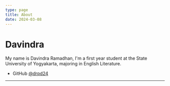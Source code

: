 ```yaml
---
type: page
title: About
date: 2024-03-08
---
```


# Davindra

My name is Davindra Ramadhan, I'm a first year student at the State University of Yogyakarta, majoring in English Literature.

- GitHub [@drpd24](https://github.com/drpd24)

---
